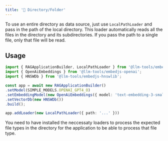 ```yaml
---
title: '📁 Directory/Folder'
---
```


To use an entire directory as data source, just use `LocalPathLoader` and pass in the path of the local directory.
This loader automatically reads all the files in the directory and its subdirectories. If you pass the path to a single file, only that file will be read.

## Usage

```ts
import { RAGApplicationBuilder, LocalPathLoader } from '@llm-tools/embedjs';
import { OpenAiEmbeddings } from '@llm-tools/embedjs-openai';
import { HNSWDb } from '@llm-tools/embedjs-hnswlib';

const app = await new RAGApplicationBuilder()
.setModel(SIMPLE_MODELS.OPENAI_GPT4_O)
.setEmbeddingModel(new OpenAiEmbeddings({ model: 'text-embedding-3-small' }))
.setVectorDb(new HNSWDb())
.build();

app.addLoader(new LocalPathLoader({ path: '...' }))
```

<Note>
You need to have installed the neccessaty loaders to process the expected file types in the directory for the application to be able to process that file type.
</Note>
